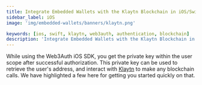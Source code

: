 ```yaml
---
title: Integrate Embedded Wallets with the Klaytn Blockchain in iOS/Swift Applications
sidebar_label: iOS
image: 'img/embedded-wallets/banners/klaytn.png'

keywords: [ios, swift, klaytn, web3auth, authentication, blockchain]
description: 'Integrate Embedded Wallets with the Klaytn Blockchain in iOS/Swift Applications | Embedded Wallets'
---
```



While using the Web3Auth iOS SDK, you get the private key within the user scope after successful authorization. This private key can be used to retrieve the user's address, and interact with [Klaytn](https://www.klaytn.foundation/) to make any blockchain calls. We have highlighted a few here for getting you started quickly on that.

<EVMInteraction />
